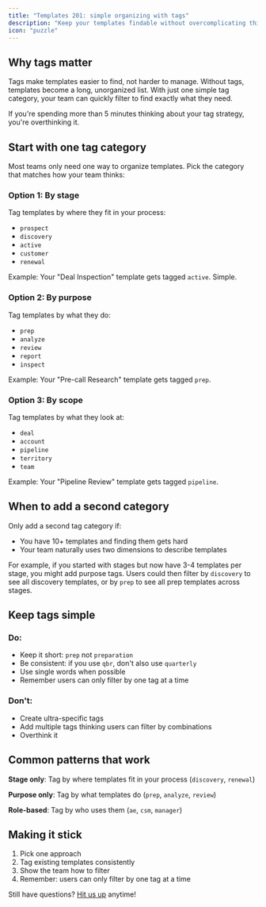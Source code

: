 ```yaml
---
title: "Templates 201: simple organizing with tags"
description: "Keep your templates findable without overcomplicating things"
icon: "puzzle"
---
```


## Why tags matter

Tags make templates easier to find, not harder to manage. Without tags, templates become a long, unorganized list. With just one simple tag category, your team can quickly filter to find exactly what they need.

If you're spending more than 5 minutes thinking about your tag strategy, you're overthinking it.

## Start with one tag category

Most teams only need one way to organize templates. Pick the category that matches how your team thinks:

### Option 1: By stage

Tag templates by where they fit in your process:

- `prospect`
- `discovery`
- `active`
- `customer`
- `renewal`

Example: Your "Deal Inspection" template gets tagged `active`. Simple.

### Option 2: By purpose

Tag templates by what they do:

- `prep`
- `analyze`
- `review`
- `report`
- `inspect`

Example: Your "Pre-call Research" template gets tagged `prep`.

### Option 3: By scope

Tag templates by what they look at:

- `deal`
- `account`
- `pipeline`
- `territory`
- `team`

Example: Your "Pipeline Review" template gets tagged `pipeline`.

## When to add a second category

Only add a second tag category if:

- You have 10\+ templates and finding them gets hard
- Your team naturally uses two dimensions to describe templates

For example, if you started with stages but now have 3-4 templates per stage, you might add purpose tags. Users could then filter by `discovery` to see all discovery templates, or by `prep` to see all prep templates across stages.

## Keep tags simple

### Do:

- Keep it short: `prep` not `preparation`
- Be consistent: if you use `qbr`, don't also use `quarterly`
- Use single words when possible
- Remember users can only filter by one tag at a time

### Don't:

- Create ultra-specific tags
- Add multiple tags thinking users can filter by combinations
- Overthink it

## Common patterns that work

**Stage only**: Tag by where templates fit in your process (`discovery`, `renewal`)

**Purpose only**: Tag by what templates do (`prep`, `analyze`, `review`)

**Role-based**: Tag by who uses them (`ae`, `csm`, `manager`) 

## Making it stick

1. Pick one approach
2. Tag existing templates consistently
3. Show the team how to filter
4. Remember: users can only filter by one tag at a time

Still have questions? [Hit us up](/support) anytime\!